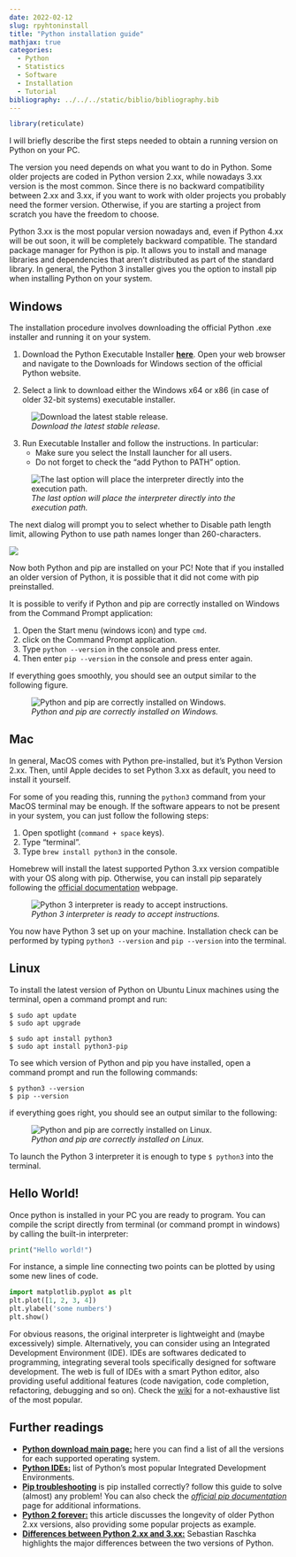 ```yaml
---
date: 2022-02-12
slug: rpyhtoninstall
title: "Python installation guide"
mathjax: true
categories:
  - Python
  - Statistics
  - Software
  - Installation
  - Tutorial
bibliography: ../../../static/biblio/bibliography.bib
---
```


```r
library(reticulate)
```

I will briefly describe the first steps needed to obtain a running version on Python on your PC.

The version you need depends on what you want to do in Python. Some older projects are coded in Python version 2.xx, while nowadays 3.xx version is the most common. Since there is no backward compatibility between 2.xx and 3.xx, if you want to work with older projects you probably need the former version. Otherwise, if you are starting a project from scratch you have the freedom to choose. 

Python 3.xx is the most popular version nowadays and, even if Python 4.xx will be out soon, it will be completely backward compatible.
The standard package manager for Python is pip. It allows you to install and manage libraries and dependencies that aren't distributed as part of the standard library. In general, the Python 3 installer gives you the option to install pip when installing Python on your system.


## Windows 

The installation procedure involves downloading the official Python .exe installer and running it on your system.

1. Download the Python Executable Installer [**here**](https://www.python.org/downloads/windows/). Open your web browser and navigate to the Downloads for Windows section of the official Python website.

2. Select a link to download either the Windows x64 or x86 (in case of older 32-bit systems) executable installer.

![*Download the latest stable release.*](../../../img/pythonWIN.png)

<!-- Search for your desired version of Python. At the time of publishing this article, the latest Python 3 release is version zzzz, while the latest Python 2 release is version yyyyyy. -->

3. Run Executable Installer and follow the instructions. In particular:
	+ Make sure you select the Install launcher for all users.
	+ Do not forget to check the "add Python to PATH" option.

![*The last option will place the interpreter directly into the execution path.*](../../../img/pythonWIN1.png)

The next dialog will prompt you to select whether to Disable path length limit, allowing Python to use path names longer than 260-characters.

![](../../../img/pythonWIN2.png)

Now both Python and pip are installed on your PC! 
Note that if you installed an older version of Python, it is possible that it did not come with pip preinstalled.

It is possible to verify if Python and pip are correctly installed on Windows from the Command Prompt application:

1. Open the Start menu (windows icon) and type `cmd`.
2. click on the Command Prompt application.
3. Type `python --version` in the console and press enter.
4. Then enter `pip --version` in the console and press enter again.

If everything goes smoothly, you should see an output similar to the following figure.

![*Python and pip are correctly installed on Windows.*](../../../img/pythonWIN3.png)


## Mac

In general, MacOS comes with Python pre-installed, but it's Python Version 2.xx. Then, until Apple decides to set Python 3.xx as default, you need to install it yourself.

For some of you reading this, running the `python3` command from your MacOS terminal may be enough. If the software appears to not be present in your system, you can just follow the following steps:

1. Open spotlight (`command + space` keys).
2. Type "terminal".
3. Type `brew install python3` in the console.

Homebrew will install the latest supported Python 3.xx version compatible with your OS along with pip. Otherwise, you can install pip separately following the [official documentation](https://pip.pypa.io/en/stable/installation/) webpage.

![*Python 3 interpreter is ready to accept instructions.*](../../../img/pythonMAC.png)

You now have Python 3 set up on your machine. Installation check can be performed by typing `python3 --version` and `pip --version` into the terminal.


## Linux

To install the latest version of Python on Ubuntu Linux machines using the terminal, open a command prompt and run:

```console
$ sudo apt update
$ sudo apt upgrade

$ sudo apt install python3
$ sudo apt install python3-pip
```

To see which version of Python and pip you have installed, open a command prompt and run the following commands:

```console
$ python3 --version
$ pip --version
```

if everything goes right, you should see an output similar to the following:

![*Python and pip are correctly installed on Linux.*](../../../img/pythonLINUX.png)

To launch the Python 3 interpreter it is enough to type `$ python3` into the terminal.


## Hello World!

Once python is installed in your PC you are ready to program. You can compile the script directly from terminal (or command prompt in windows) by calling the built-in interpreter:

```python
print("Hello world!")
```

For instance, a simple line connecting two points can be plotted by using some new lines of code.

```python
import matplotlib.pyplot as plt
plt.plot([1, 2, 3, 4])
plt.ylabel('some numbers')
plt.show()
```

For obvious reasons, the original interpreter is lightweight and (maybe excessively) simple. Alternatively, you can consider using an Integrated Development Environment (IDE). 
IDEs are softwares dedicated to programming, integrating several tools specifically designed for software development. The web is full of IDEs with a smart Python editor, also providing useful additional features (code navigation, code completion, refactoring, debugging and so on). Check the [wiki](https://wiki.python.org/moin/IntegratedDevelopmentEnvironments) for a not-exhaustive list of the most popular.


## Further readings

 * [**Python download main page:**](https://www.python.org/downloads/) here you can find a list of all the versions for each supported operating system.
 * [**Python IDEs:**](https://wiki.python.org/moin/IntegratedDevelopmentEnvironments) list of Python's most popular Integrated Development Environments.
 * [**Pip troubleshooting**](https://www.makeuseof.com/tag/install-pip-for-python/) is pip installed correctly? follow this guide to solve (almost) any problem! You can also check the [*official pip documentation*](https://pip.pypa.io/en/stable/installation/) page for additional informations.
 * [**Python 2 forever:**](https://www.infoworld.com/article/3194915/python-2-forever-3-projects-that-will-keep-python-2-alive.html) this article discusses the longevity of older Python 2.xx versions, also providing some popular projects as example.
 * [**Differences between Python 2.xx and 3.xx:**](https://sebastianraschka.com/Articles/2014_python_2_3_key_diff.html) Sebastian Raschka highlights the major differences between the two versions of Python.

